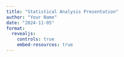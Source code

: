 ```yaml
---
title: "Statistical Analysis Presentation"
author: "Your Name"
date: "2024-11-05"
format:
  revealjs:
    controls: true
    embed-resources: true
---
```


#  {background-iframe="https://youtu.be/2Gg6Seob5Mg?si=h3KA8pBYOBlEvnfF"}
::: footer

:::